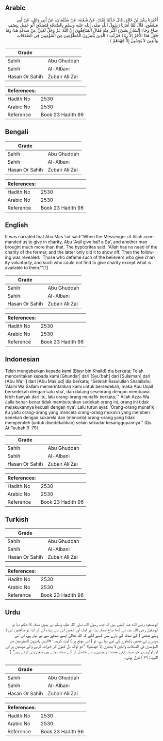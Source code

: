 ## Arabic


<div dir="rtl" lang="ar" style={{fontSize:'larger',backgroundColor:'#f8f9fa',padding:20}}>
أَخْبَرَنَا بِشْرُ بْنُ خَالِدٍ، قَالَ حَدَّثَنَا غُنْدَرٌ، عَنْ شُعْبَةَ، عَنْ سُلَيْمَانَ، عَنْ أَبِي وَائِلٍ، عَنْ أَبِي مَسْعُودٍ، قَالَ لَمَّا أَمَرَنَا رَسُولُ اللَّهِ صلى الله عليه وسلم بِالصَّدَقَةِ فَتَصَدَّقَ أَبُو عَقِيلٍ بِنِصْفِ صَاعٍ وَجَاءَ إِنْسَانٌ بِشَىْءٍ أَكْثَرَ مِنْهُ فَقَالَ الْمُنَافِقُونَ إِنَّ اللَّهَ عَزَّ وَجَلَّ لَغَنِيٌّ عَنْ صَدَقَةِ هَذَا وَمَا فَعَلَ هَذَا الآخَرُ إِلاَّ رِيَاءً فَنَزَلَتِ ‏(‏ الَّذِينَ يَلْمِزُونَ الْمُطَّوِّعِينَ مِنَ الْمُؤْمِنِينَ فِي الصَّدَقَاتِ وَالَّذِينَ لاَ يَجِدُونَ إِلاَّ جُهْدَهُمْ ‏)‏ ‏.‏
</div>
<div style={{backgroundColor:'#f8f9fa',padding:20, marginBottom: 10}}><table> <thead> <tr> <th>Grade</th> <th></th> </tr> </thead> <tbody> <tr><td>Sahih</td><td>Abu Ghuddah</td></tr><tr><td>Sahih</td><td>Al-Albani</td></tr><tr><td>Hasan Or Sahih</td><td>Zubair Ali Zai</td></tr></tbody></table><table> <thead> <tr> <th>References:</th> <th></th> </tr> </thead> <tbody><tr><td>Hadith No</td><td>2530</td></tr><tr><td>Arabic No</td><td>2530</td></tr><tr><td>Reference</td><td>Book 23 Hadith 96</td></tr></tbody></table></div>

## Bengali


<div dir="ltr" lang="bn" style={{fontSize:'larger',backgroundColor:'#f8f9fa',padding:20}}>

</div>
<div style={{backgroundColor:'#f8f9fa',padding:20, marginBottom: 10}}><table> <thead> <tr> <th>Grade</th> <th></th> </tr> </thead> <tbody> <tr><td>Sahih</td><td>Abu Ghuddah</td></tr><tr><td>Sahih</td><td>Al-Albani</td></tr><tr><td>Hasan Or Sahih</td><td>Zubair Ali Zai</td></tr></tbody></table><table> <thead> <tr> <th>References:</th> <th></th> </tr> </thead> <tbody><tr><td>Hadith No</td><td>2530</td></tr><tr><td>Arabic No</td><td>2530</td></tr><tr><td>Reference</td><td>Book 23 Hadith 96</td></tr></tbody></table></div>

## English


<div dir="ltr" lang="en" style={{fontSize:'larger',backgroundColor:'#f8f9fa',padding:20}}>
It was narrated that Abu Mas 'ud said:"When the Messenger of Allah commanded us to give in charity, Abu 'Aqil give half a Sa', and another man brought much more than that. The hypocrites said: 'Allah has no need of the charity of the former, and the latter only did it to show off. Then the following was revealed: 'Those who defame such of the believers who give charity voluntarily, and such who could not find to give charity except what is available to them."'[1]
</div>
<div style={{backgroundColor:'#f8f9fa',padding:20, marginBottom: 10}}><table> <thead> <tr> <th>Grade</th> <th></th> </tr> </thead> <tbody> <tr><td>Sahih</td><td>Abu Ghuddah</td></tr><tr><td>Sahih</td><td>Al-Albani</td></tr><tr><td>Hasan Or Sahih</td><td>Zubair Ali Zai</td></tr></tbody></table><table> <thead> <tr> <th>References:</th> <th></th> </tr> </thead> <tbody><tr><td>Hadith No</td><td>2530</td></tr><tr><td>Arabic No</td><td>2530</td></tr><tr><td>Reference</td><td>Book 23 Hadith 96</td></tr></tbody></table></div>

## Indonesian


<div dir="ltr" lang="id" style={{fontSize:'larger',backgroundColor:'#f8f9fa',padding:20}}>
Telah mengabarkan kepada kami [Bisyr bin Khalid] dia berkata; Telah menceritakan kepada kami [Ghundar] dari [Syu'bah] dari [Sulaiman] dari [Abu Wa'il] dari [Abu Mas'ud] dia berkata; "Setelah Rasulullah Shalallahu 'Alaihi Wa Sallam memerintahkan kami untuk bersedekah, maka Abu Uqail bersedekah dengan satu sha', dan datang seseorang dengan membawa lebih banyak dari itu, lalu orang-orang munafik berkata; " Allah Azza Wa Jalla benar-benar tidak membutuhkan sedekah orang ini, orang ini tidak melakukannya kecuali dengan riya'. Lalu turun ayat: 'Orang-orang munafik itu yaitu orang-orang yang mencela orang-orang mukmin yang memberi sedekah dengan sukarela dan (mencela) orang-orang yang tidak memperoleh (untuk disedekahkan) selain sekadar kesanggupannya." (Qs. At Taubah 9: 79)
</div>
<div style={{backgroundColor:'#f8f9fa',padding:20, marginBottom: 10}}><table> <thead> <tr> <th>Grade</th> <th></th> </tr> </thead> <tbody> <tr><td>Sahih</td><td>Abu Ghuddah</td></tr><tr><td>Sahih</td><td>Al-Albani</td></tr><tr><td>Hasan Or Sahih</td><td>Zubair Ali Zai</td></tr></tbody></table><table> <thead> <tr> <th>References:</th> <th></th> </tr> </thead> <tbody><tr><td>Hadith No</td><td>2530</td></tr><tr><td>Arabic No</td><td>2530</td></tr><tr><td>Reference</td><td>Book 23 Hadith 96</td></tr></tbody></table></div>

## Turkish


<div dir="ltr" lang="tr" style={{fontSize:'larger',backgroundColor:'#f8f9fa',padding:20}}>

</div>
<div style={{backgroundColor:'#f8f9fa',padding:20, marginBottom: 10}}><table> <thead> <tr> <th>Grade</th> <th></th> </tr> </thead> <tbody> <tr><td>Sahih</td><td>Abu Ghuddah</td></tr><tr><td>Sahih</td><td>Al-Albani</td></tr><tr><td>Hasan Or Sahih</td><td>Zubair Ali Zai</td></tr></tbody></table><table> <thead> <tr> <th>References:</th> <th></th> </tr> </thead> <tbody><tr><td>Hadith No</td><td>2530</td></tr><tr><td>Arabic No</td><td>2530</td></tr><tr><td>Reference</td><td>Book 23 Hadith 96</td></tr></tbody></table></div>

## Urdu


<div dir="rtl" lang="ur" style={{fontSize:'larger',backgroundColor:'#f8f9fa',padding:20}}>
ابومسعود رضی الله عنہ کہتے ہیں کہ جب رسول اللہ صلی اللہ علیہ وسلم نے ہمیں صدقہ کا حکم دیا تو ابوعقیل رضی اللہ عنہ نے آدھا صاع صدقہ دیا، اور ایک اور شخص اس سے زیادہ لے کر آیا، تو منافقین اس ( پہلے شخص ) کے صدقہ کے بارے میں کہنے لگے کہ اللہ تعالیٰ ایسے صدقے سے بے نیاز ہے، اور اس دوسرے نے محض دکھاوے کے لیے دیا ہے، تو ( اس موقع پر ) آیت کریمہ: «الذين يلمزون المطوعين من المؤمنين في الصدقات والذين لا يجدون إلا جهدهم‏» ”جو لوگ دل کھول کر خیرات کرنے والے مومنین پر اور ان لوگوں پر جو صرف اپنی محنت و مزدوری سے حاصل کر کے صدقہ دیتے ہیں طعن زنی کرتے ہیں“ ( التوبہ: ۷۹ ) نازل ہوئی۔
</div>
<div style={{backgroundColor:'#f8f9fa',padding:20, marginBottom: 10}}><table> <thead> <tr> <th>Grade</th> <th></th> </tr> </thead> <tbody> <tr><td>Sahih</td><td>Abu Ghuddah</td></tr><tr><td>Sahih</td><td>Al-Albani</td></tr><tr><td>Hasan Or Sahih</td><td>Zubair Ali Zai</td></tr></tbody></table><table> <thead> <tr> <th>References:</th> <th></th> </tr> </thead> <tbody><tr><td>Hadith No</td><td>2530</td></tr><tr><td>Arabic No</td><td>2530</td></tr><tr><td>Reference</td><td>Book 23 Hadith 96</td></tr></tbody></table></div>